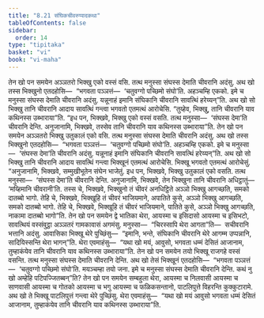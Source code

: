```yaml
---
title: "8.21 संघिकचीवरुप्पादकथा"
tableOfContents: false
sidebar:
  order: 14
type: "tipitaka"
basket: "vi"
book: "vi-maha"
---
```



<DynamicBreadcrumb />

<Division number="363" book="vi-maha">

<Paragraph number="1692" book="vi-maha">
तेन खो पन समयेन अञ्ञतरो भिक्खु एको वस्सं वसि. तत्थ मनुस्सा संघस्स देमाति चीवरानि अदंसु. अथ खो तस्स भिक्खुनो एतदहोसि—  “भगवता पञ्ञत्तं—  ‘चतुवग्गो पच्छिमो संघो’ति. अहञ्चम्हि एकको. इमे च मनुस्सा संघस्स देमाति चीवरानि अदंसु. यन्नूनाहं इमानि संघिकानि चीवरानि सावत्थिं हरेय्यन्”ति. अथ खो सो भिक्खु तानि चीवरानि आदाय सावत्थिं गन्त्वा भगवतो एतमत्थं आरोचेसि. “तुय्हेव, भिक्खु, तानि चीवरानि याव कथिनस्स उब्भाराया”ति. “इध पन, भिक्खवे, भिक्खु एको वस्सं वसति. तत्थ मनुस्सा—  ‘संघस्स देमा’ति चीवरानि देन्ति. अनुजानामि, भिक्खवे, तस्सेव तानि चीवरानि याव कथिनस्स उब्भाराया”ति.
</Paragraph>

<Paragraph number="1693" book="vi-maha">
तेन खो पन समयेन अञ्ञतरो भिक्खु उतुकालं एको वसि. तत्थ मनुस्सा संघस्स देमाति चीवरानि अदंसु. अथ खो तस्स भिक्खुनो एतदहोसि—  “भगवता पञ्ञत्तं—  ‘चतुवग्गो पच्छिमो संघो’ति. अहञ्चम्हि एकको. इमे च मनुस्सा—  ‘संघस्स देमा’ति चीवरानि अदंसु. यन्नूनाहं इमानि संघिकानि चीवरानि सावत्थिं हरेय्यन्”ति. अथ खो सो भिक्खु तानि चीवरानि आदाय सावत्थिं गन्त्वा भिक्खूनं एतमत्थं आरोचेसि. भिक्खू भगवतो एतमत्थं आरोचेसुं. “अनुजानामि, भिक्खवे, सम्मुखीभूतेन संघेन भाजेतुं. इध पन, भिक्खवे, भिक्खु उतुकालं एको वसति. तत्थ मनुस्सा—  ‘संघस्स देमा’ति चीवरानि देन्ति. अनुजानामि, भिक्खवे, तेन भिक्खुना तानि चीवरानि अधिट्ठातुं—  ‘मय्हिमानि चीवरानी’ति. तस्स चे, भिक्खवे, भिक्खुनो तं चीवरं अनधिट्ठिते अञ्ञो भिक्खु आगच्छति, समको दातब्बो भागो. तेहि चे, भिक्खवे, भिक्खूहि तं चीवरं भाजियमाने, अपातिते कुसे, अञ्ञो भिक्खु आगच्छति, समको दातब्बो भागो. तेहि चे, भिक्खवे, भिक्खूहि तं चीवरं भाजियमाने, पातिते कुसे, अञ्ञो भिक्खु आगच्छति, नाकामा दातब्बो भागो”ति.
</Paragraph>

<Paragraph number="1694" book="vi-maha">
तेन खो पन समयेन द्वे भातिका थेरा, आयस्मा च इसिदासो आयस्मा च इसिभटो, सावत्थियं वस्संवुट्ठा अञ्ञतरं गामकावासं अगमंसु. मनुस्सा—  “चिरस्सापि थेरा आगता”ति—  सचीवरानि भत्तानि अदंसु. आवासिका भिक्खू थेरे पुच्छिंसु—  “इमानि, भन्ते, संघिकानि चीवरानि थेरे आगम्म उप्पन्नानि, सादियिस्सन्ति थेरा भागन्”ति. थेरा एवमाहंसु—  “यथा खो मयं, आवुसो, भगवता धम्मं देसितं आजानाम, तुम्हाकंयेव तानि चीवरानि याव कथिनस्स उब्भाराया”ति.
</Paragraph>

<Paragraph number="1695" book="vi-maha">
तेन खो पन समयेन तयो भिक्खू राजगहे वस्सं वसन्ति. तत्थ मनुस्सा संघस्स देमाति चीवरानि देन्ति. अथ खो तेसं भिक्खूनं एतदहोसि—  “भगवता पञ्ञत्तं—  ‘चतुवग्गो पच्छिमो संघो’ति. मयञ्चम्हा तयो जना. इमे च मनुस्सा संघस्स देमाति चीवरानि देन्ति. कथं नु खो अम्हेहि पटिपज्जितब्बन्”ति? तेन खो पन समयेन सम्बहुला थेरा, आयस्मा च निलवासी आयस्मा च साणवासी आयस्मा च गोतको आयस्मा च भगु आयस्मा च फळिकसन्तानो, पाटलिपुत्ते विहरन्ति कुक्कुटारामे. अथ खो ते भिक्खू पाटलिपुत्तं गन्त्वा थेरे पुच्छिंसु. थेरा एवमाहंसु—  “यथा खो मयं आवुसो भगवता धम्मं देसितं आजानाम, तुम्हाकंयेव तानि चीवरानि याव कथिनस्स उब्भाराया”ति.
</Paragraph>
</Division>